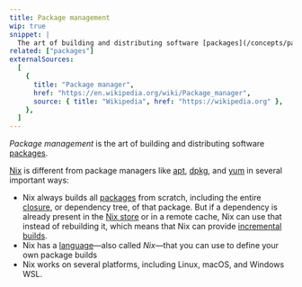 ```yaml
---
title: Package management
wip: true
snippet: |
  The art of building and distributing software [packages](/concepts/packages)
related: ["packages"]
externalSources:
  [
    {
      title: "Package manager",
      href: "https://en.wikipedia.org/wiki/Package_manager",
      source: { title: "Wikipedia", href: "https://wikipedia.org" },
    },
  ]
---
```


_Package management_ is the art of building and distributing software [packages].

[Nix] is different from package managers like [apt], [dpkg], and [yum] in several important ways:

- Nix always builds all [packages] from scratch, including the entire [closure], or dependency tree, of that package.
  But if a dependency is already present in the [Nix store][store] or in a remote cache, Nix can use that instead of rebuilding it, which means that Nix can provide [incremental builds][incremental].
- Nix has a [language]&mdash;also called _Nix_&mdash;that you can use to define your own package builds
- Nix works on several platforms, including Linux, macOS, and Windows WSL.

[apt]: https://en.wikipedia.org/wiki/APT_(software)
[closure]: /concepts/closures
[dpkg]: https://man7.org/linux/man-pages/man1/dpkg.1.html
[incremental]: /concepts/incremental-builds
[language]: /concepts/nix-language
[nix]: /concepts/nix
[packages]: /concepts/packages
[store]: /concepts/nix-store
[yum]: https://es.wikipedia.org/wiki/Yum_(software)

